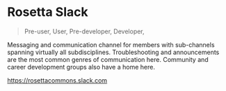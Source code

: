 # Rosetta Slack		

> Pre-user, User, Pre-developer, Developer, 	


Messaging and communication channel for members with sub-channels spanning virtually all subdisciplines. Troubleshooting and announcements are the most common genres of communication here. Community and career development groups also have a home here. 		

https://rosettacommons.slack.com																			
